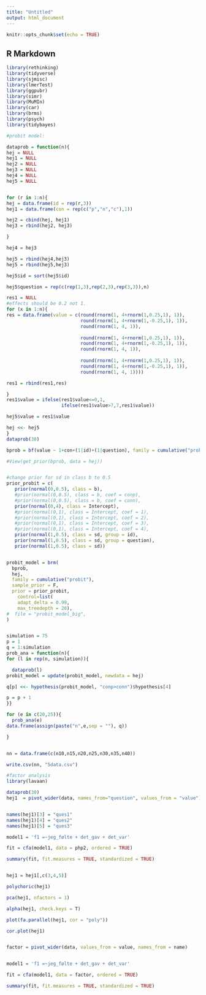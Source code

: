 ```yaml
---
title: "Untitled"
output: html_document
---
```


```r
knitr::opts_chunk$set(echo = TRUE)
```

## R Markdown




```r
library(rethinking)
library(tidyverse)
library(sjmisc)
library(lmerTest)
library(ggpubr)
library(simr)
library(MuMIn)
library(car)
library(brms)
library(psych)
library(tidybayes)

```





```r
#probit model:

dataprob = function(n){
hej = NULL
hej1 = NULL
hej2 = NULL
hej3 = NULL
hej4 = NULL
hej5 = NULL


for (r in 1:n){
hej = data.frame(id = rep(r,3))
hej1 = data.frame(con = rep(c("p","n","c"),1))

hej2 = cbind(hej, hej1)
hej3 = rbind(hej2, hej3)

}

hej4 = hej3

hej5 = rbind(hej4,hej3)
hej5 = rbind(hej5,hej3)

hej5$id = sort(hej5$id)

hej5$question = rep(c(rep(1,3),rep(2,3),rep(3,3)),n)

res1 = NULL
#effects should be 0.2 not 1.
for (x in 1:n){
res = data.frame(value = c(round(rnorm(1, 4+rnorm(1,0.25,1), 1)),
                           round(rnorm(1, 4+rnorm(1,-0.25,1), 1)),
                           round(rnorm(1, 4, 1)),
                   
                           round(rnorm(1, 4+rnorm(1,0.25,1), 1)),
                           round(rnorm(1, 4+rnorm(1,-0.25,1), 1)),
                           round(rnorm(1, 4, 1)),
                  
                           round(rnorm(1, 4+rnorm(1,0.25,1), 1)),
                           round(rnorm(1, 4+rnorm(1,-0.25,1), 1)),
                           round(rnorm(1, 4, 1))))

res1 = rbind(res1,res)

}
res1$value = ifelse(res1$value<=0,1,
                    ifelse(res1$value>7,7,res1$value))

hej5$value = res1$value

hej <<- hej5
}
dataprob(30)

bprob = bf(value ~ 1+con+(1|id)+(1|question), family = cumulative("probit"))#+lf(disc~0+con, cmc = FALSE)

#View(get_prior(bprob, data = hej))


#change prior for sd in class b to 0.5
prior_probit = c(
   prior(normal(0,0.5), class = b),
   #prior(normal(0,0.5), class = b, coef = conp),
   #prior(normal(0,0.5), class = b, coef = conn),
   prior(normal(0,4), class = Intercept),
   #prior(normal(0,1), class = Intercept, coef = 1),
   #prior(normal(0,1), class = Intercept, coef = 2),
   #prior(normal(0,1), class = Intercept, coef = 3),
   #prior(normal(0,1), class = Intercept, coef = 4),
   prior(normal(1,0.5), class = sd, group = id),
   prior(normal(1,0.5), class = sd, group = question),
   prior(normal(1,0.5), class = sd))


probit_model = brm(
  bprob,
  hej,
  family = cumulative("probit"),
  sample_prior = F,
  prior = prior_probit,
    control=list(
    adapt_delta = 0.99,
    max_treedepth = 20),
#  file = "probit_model_big",
)


simulation = 75
p = 1
q = 1:simulation
prob_ana = function(n){
for (l in rep(n, simulation)){

  dataprob(l)
probit_model = update(probit_model, newdata = hej)

q[p] <<- hypothesis(probit_model, "conp>conn")$hypothesis[4]

p = p + 1
}}

for (e in c(20,25)){
  prob_ana(e)
data.frame(assign(paste("n",e,sep = ""), q))

}


nn = data.frame(c(n10,n15,n20,n25,n30,n35,n40))

write.csv(nn, "5data.csv")

```




```r
#factor analysis
library(lavaan)

dataprob(30)
hej1  = pivot_wider(data, names_from="question", values_from = "value")


names(hej1)[3] = "ques1"
names(hej1)[4] = "ques2"
names(hej1)[5] = "ques3"

model1 = 'f1 =~jeg_følte + det_gav + det_var'

fit = cfa(model1, data = php2, ordered = TRUE)

summary(fit, fit.measures = TRUE, standardized = TRUE)


hej1 = hej1[,c(3,4,5)]

polychoric(hej1)

pca(hej1, nfactors = 1)

alpha(hej1, check.keys = T)

plot(fa.parallel(hej1, cor = "poly"))

cor.plot(hej1)



```





```r


factor = pivot_wider(data, values_from = value, names_from = name)


model1 = 'f1 =~jeg_følte + det_gav + det_var'

fit = cfa(model1, data = factor, ordered = TRUE)

summary(fit, fit.measures = TRUE, standardized = TRUE)



```

